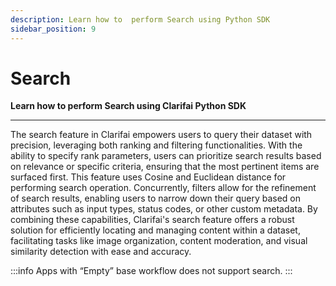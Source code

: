 ```yaml
---
description: Learn how to  perform Search using Python SDK
sidebar_position: 9
---
```


# Search

**Learn how to perform Search using  Clarifai Python SDK**
<hr />

The search feature in Clarifai empowers users to query their dataset with precision, leveraging both ranking and filtering functionalities. With the ability to specify rank parameters, users can prioritize search results based on relevance or specific criteria, ensuring that the most pertinent items are surfaced first. This feature uses Cosine and Euclidean distance for performing search operation. Concurrently, filters allow for the refinement of search results, enabling users to narrow down their query based on attributes such as input types, status codes, or other custom metadata. By combining these capabilities, Clarifai's search feature offers a robust solution for efficiently locating and managing content within a dataset, facilitating tasks like image organization, content moderation, and visual similarity detection with ease and accuracy.

:::info
Apps with “Empty” base  workflow does not support search.
:::
